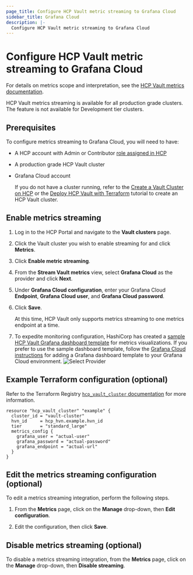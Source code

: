```yaml
---
page_title: Configure HCP Vault metric streaming to Grafana Cloud
sidebar_title: Grafana Cloud
description: |-
  Configure HCP Vault metric streaming to Grafana Cloud
---
```


# Configure HCP Vault metric streaming to Grafana Cloud

For details on metrics scope and interpretation, see the [HCP Vault metrics
documentation](/hcp/docs/vault/logs-metrics).

<Note title="Availability">

HCP Vault metrics streaming is available for all
production grade clusters. The feature is not available for Development tier
clusters.

</Note>

## Prerequisites

To configure metrics streaming to Grafana Cloud, you will need to have:

- A HCP account with Admin or Contributor [role assigned in HCP](/hcp/docs/hcp/create-account)
- A production grade HCP Vault cluster
- Grafana Cloud account

   <Note>

   If you do not have a cluster running, refer to the [Create a Vault Cluster on
   HCP](/vault/tutorials/cloud/get-started-vault) or  the [Deploy HCP Vault with
   Terraform](/vault/tutorials/cloud-ops/terraform-hcp-provider-vault) tutorial to create an HCP Vault
   cluster.

   </Note>

## Enable metrics streaming

1. Log in to the HCP Portal and navigate to the **Vault clusters** page.

1. Click the Vault cluster you wish to enable streaming for and click **Metrics**.

1. Click **Enable metric streaming**.

1. From the **Stream Vault metrics** view, select **Grafana Cloud** as the provider and click **Next**.

1. Under **Grafana Cloud configuration**, enter your Grafana Cloud **Endpoint**,
   **Grafana Cloud user**, and **Grafana Cloud password**.

1. Click **Save**.

   <Note>

   At this time, HCP Vault only supports metrics streaming to one
   metrics endpoint at a time.

   </Note>

1. To expedite monitoring configuration, HashiCorp has created a [sample HCP
   Vault Grafana dashboard
   template](https://grafana.com/grafana/dashboards/15124) for metrics
   visualizations. If you prefer to use the sample dashboard template, follow
   the [Grafana Cloud
   instructions](https://grafana.com/docs/grafana-cloud/fundamentals/find-and-use-dashboards/)
   for adding a Grafana dashboard template to your Grafana Cloud environment.
   ![Select Provider](/img/cloud/hcp-vault-ui-grafana_dashboard.png)

## Example Terraform configuration (optional)

Refer to the Terraform Registry [`hcp_vault_cluster` documentation](https://registry.terraform.io/providers/hashicorp/hcp/latest/docs/resources/vault_cluster#nested-schema-for-audit_log_config)
for more information.

```hcl
resource "hcp_vault_cluster" "example" {
  cluster_id = "vault-cluster"
  hvn_id     = hcp_hvn.example.hvn_id
  tier       = "standard_large"
  metrics_config {
    grafana_user = "actual-user"
    grafana_password = "actual-password"
    grafana_endpoint = "actual-url"
  }
}
```

## Edit the metrics streaming configuration (optional)

To edit a metrics streaming integration, perform the following steps.

1. From the **Metrics** page, click on the **Manage** drop-down, then **Edit
   configuration**.

1. Edit the configuration, then click **Save**.

## Disable metrics streaming (optional)

To disable a metrics streaming integration, from the **Metrics** page, click on
the **Manage** drop-down, then **Disable streaming**.